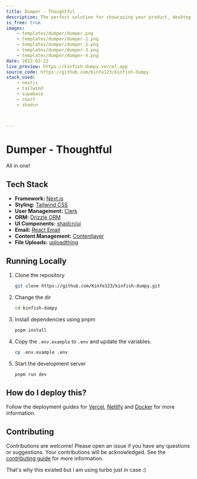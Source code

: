 ```yaml
---
title: Dumper - Thoughtful
description: The perfect solution for showcasing your product, desktop app, or mobile app in a visually appealing and user-friendly way, to help you get more users to try your product .
is_free: true
images: 
    - templates/dumper/dumper.png
    - templates/dumper/dumper-1.png
    - templates/dumper/dumper-2.png
    - templates/dumper/dumper-3.png
    - templates/dumper/dumper-4.png
date: 2022-02-22
live_preview: https://kinfish-dumpy.vercel.app
source_code: https://github.com/Kinfe123/kinfish-dumpy
stack_used: 
    - nextjs 
    - tailwind
    - supabase
    - react
    - shadcn



---
```


# Dumper - Thoughtful 

All in one!



## Tech Stack

- **Framework:** [Next.js](https://nextjs.org)
- **Styling:** [Tailwind CSS](https://tailwindcss.com)
- **User Management:** [Clerk](https://clerk.com)
- **ORM:** [Drizzle ORM](https://orm.drizzle.team)
- **UI Components:** [shadcn/ui](https://ui.shadcn.com)
- **Email:** [React Email](https://react.email)
- **Content Management:** [Contentlayer](https://www.contentlayer.dev)
- **File Uploads:** [uploadthing](https://uploadthing.com)
## Running Locally

1. Clone the repository

   ```bash
   git clone https://github.com/Kinfe123/kinfish-dumpy.git
   ```

2. Change the dir

   ```bash
   cd kinfish-dumpy
   ```

3. Install dependencies using pnpm

   ```bash
   pnpm install
   ```

4. Copy the `.env.example` to `.env` and update the variables.

   ```bash
   cp .env.example .env
   ```

5. Start the development server

   ```bash
   pnpm run dev
   ```



## How do I deploy this?

Follow the deployment guides for [Vercel](https://create.t3.gg/en/deployment/vercel), [Netlify](https://create.t3.gg/en/deployment/netlify) and [Docker](https://create.t3.gg/en/deployment/docker) for more information.

## Contributing

Contributions are welcome! Please open an issue if you have any questions or suggestions. Your contributions will be acknowledged. See the [contributing guide](./CONTRIBUTING.md) for more information.

That's why this existed but i am using turbo just in case :)
